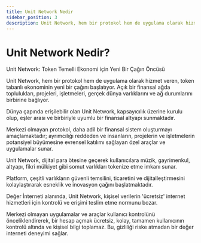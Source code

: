 ```yaml
---
title: Unit Network Nedir
sidebar_position: 3
description: Unit Network, hem bir protokol hem de uygulama olarak hizmet veren, token tabanlı ekonominin yeni bir çağını başlatıyor. Açık bir finansal ağda toplulukları, projeleri, işletmeleri, gerçek dünya varlıklarını ve ağ durumlarını birbirine bağlıyor.
---
```


# Unit Network Nedir?

Unit Network: Token Temelli Ekonomi için Yeni Bir Çağın Öncüsü

Unit Network, hem bir protokol hem de uygulama olarak hizmet veren, token tabanlı ekonominin yeni bir çağını başlatıyor. Açık bir finansal ağda toplulukları, projeleri, işletmeleri, gerçek dünya varlıklarını ve ağ durumlarını birbirine bağlıyor.

Dünya çapında erişilebilir olan Unit Network, kapsayıcılık üzerine kurulu olup, eşler arası ve birbiriyle uyumlu bir finansal altyapı sunmaktadır.

Merkezi olmayan protokol, daha adil bir finansal sistem oluşturmayı amaçlamaktadır; ayrımcılığı reddeden ve insanların, projelerin ve işletmelerin potansiyel büyümesine evrensel katılımı sağlayan özel araçlar ve uygulamalar sunar.

Unit Network, dijital para ötesine geçerek kullanıcılara müzik, gayrimenkul, altyapı, fikri mülkiyet gibi somut varlıkları tokenize etme imkanı sunar.

Platform, çeşitli varlıkların güvenli temsilini, ticaretini ve dijitalleştirmesini kolaylaştırarak esneklik ve inovasyon çağını başlatmaktadır.

Değer İnterneti alanında, Unit Network, kişisel verilerin 'ücretsiz' internet hizmetleri için kontrolü ve erişimi teslim etme normunu bozar.

Merkezi olmayan uygulamalar ve araçlar kullanıcı kontrolünü önceliklendirerek, bir hesap açmak ücretsiz, kolay, tamamen kullanıcının kontrolü altında ve kişisel bilgi toplamaz. Bu, gizliliği riske atmadan bir değer interneti deneyimi sağlar.
